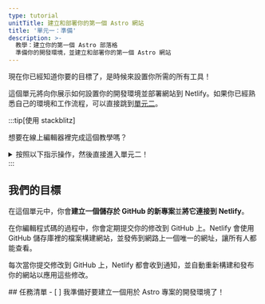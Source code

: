 ```yaml
---
type: tutorial
unitTitle: 建立和部署你的第一個 Astro 網站
title: '單元一：準備'
description: >-
  教學：建立你的第一個 Astro 部落格
  準備你的開發環境，並建立和部署你的第一個 Astro 網站
---
```




現在你已經知道你要的目標了，是時候來設置你所需的所有工具！

這個單元將向你展示如何設置你的開發環境並部署網站到 Netlify。如果你已經熟悉自己的環境和工作流程，可以直接跳到[單元二](/zh-tw/tutorial/2-pages/)。

:::tip[使用 stackblitz]

想要在線上編輯器裡完成這個教學嗎？
<details>
<summary>按照以下指示操作，然後直接進入單元二！</summary>

**設置 StackBlitz**
1. 進到 [astro.new](https://astro.new) 並點擊 "Empty Project" 下方的 "Open in StackBlitz" 按鈕以打開一個空白專案。

2. 點擊右上角的 "Sign in" 以使用你的 GitHub 帳號登入。

3. 點擊 StackBlitz 編輯器左上角的 "fork" 按鈕，將模板儲存到你的帳號中。

4. 等待專案載入完成後，你會看到 "Empty Project" 的即時預覽。

**進行修改**

在文件視窗中，你會看到 `src/pages/index.astro`，點擊將它打開後，你可以依照[寫你的第一行 Astro 程式碼](/zh-tw/tutorial/1-setup/3/) 裡的說明修改檔案。

**建立一個 GitHub 儲存庫**

1. 點擊檔案列表上方的 <kbd>Connect Repository</kbd> 按鈕並輸入你儲存庫的新名稱，然後點擊 <kbd>Create repo & push</kbd>。

2. 當你有修改需要提交到 GitHub 上，你的工作區左上方會出現一個 "Commit" 按鈕，點擊後你可以輸入提交說明並更新到儲存庫中。

**部署你的網站**

如果你想要部署到 Netlify 上，請跳到[將你的網站部署至網路上](/zh-tw/tutorial/1-setup/5/)。
否則跳到[單元二](/zh-tw/tutorial/2-pages/)開始使用 Astro！

</details>
:::

## 我們的目標

在這個單元中，你會**建立一個儲存於 GitHub 的新專案**並**將它連接到 Netlify**。

在你編輯程式碼的過程中，你會定期提交你的修改到 GitHub 上。Netlify 會使用 GitHub 儲存庫裡的檔案構建網站，並發佈到網路上一個唯一的網址，讓所有人都能查看。

每次當你提交修改到 GitHub 上，Netlify 都會收到通知，並自動重新構建和發布你的網站以應用這些修改。



<Box icon="check-list">
## 任務清單

<Checklist>
- [ ] 我準備好要建立一個用於 Astro 專案的開發環境了！
</Checklist>
</Box>
